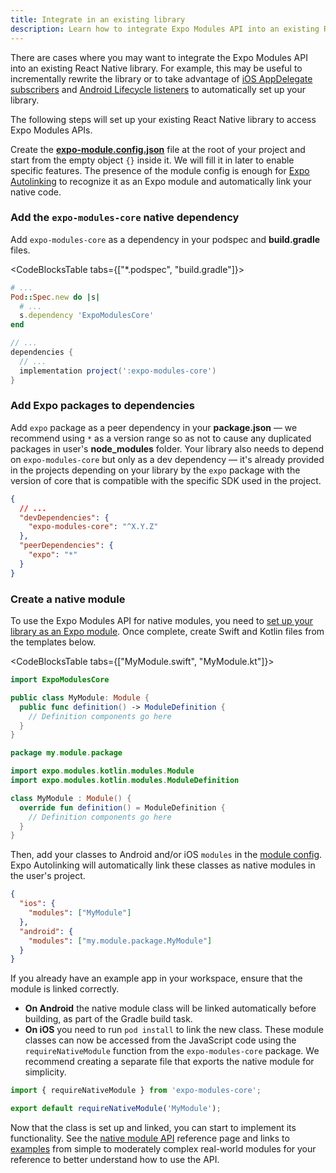 ```yaml
---
title: Integrate in an existing library
description: Learn how to integrate Expo Modules API into an existing React Native library.
---
```



There are cases where you may want to integrate the Expo Modules API into an existing React Native library. For example, this may be useful to incrementally rewrite the library or to take advantage of [iOS AppDelegate subscribers](/modules/appdelegate-subscribers/) and [Android Lifecycle listeners](/modules/android-lifecycle-listeners/) to automatically set up your library.

The following steps will set up your existing React Native library to access Expo Modules APIs.

Create the [**expo-module.config.json**](./module-config.mdx) file at the root of your project and start from the empty object `{}` inside it. We will fill it in later to enable specific features.
The presence of the module config is enough for [Expo Autolinking](./autolinking.mdx) to recognize it as an Expo module and automatically link your native code.

### Add the `expo-modules-core` native dependency

Add `expo-modules-core` as a dependency in your podspec and **build.gradle** files.<br/>

<CodeBlocksTable tabs={["*.podspec", "build.gradle"]}>

```ruby
# ...
Pod::Spec.new do |s|
  # ...
  s.dependency 'ExpoModulesCore'
end
```

```groovy
// ...
dependencies {
  // ...
  implementation project(':expo-modules-core')
}
```

</CodeBlocksTable>

### Add Expo packages to dependencies

Add `expo` package as a peer dependency in your **package.json** — we recommend using `*` as a version range so as not to cause any duplicated packages in user's **node_modules** folder. Your library also needs to depend on `expo-modules-core` but only as a dev dependency — it's already provided in the projects depending on your library by the `expo` package with the version of core that is compatible with the specific SDK used in the project.<br/>

```json package.json
{
  // ...
  "devDependencies": {
    "expo-modules-core": "^X.Y.Z"
  },
  "peerDependencies": {
    "expo": "*"
  }
}
```

### Create a native module

To use the Expo Modules API for native modules, you need to [set up your library as an Expo module](#set-up-a-library-as-an-expo-module). Once complete, create Swift and Kotlin files from the templates below.

<CodeBlocksTable tabs={["MyModule.swift", "MyModule.kt"]}>

```swift
import ExpoModulesCore

public class MyModule: Module {
  public func definition() -> ModuleDefinition {
    // Definition components go here
  }
}
```

```kotlin
package my.module.package

import expo.modules.kotlin.modules.Module
import expo.modules.kotlin.modules.ModuleDefinition

class MyModule : Module() {
  override fun definition() = ModuleDefinition {
    // Definition components go here
  }
}
```

</CodeBlocksTable>

Then, add your classes to Android and/or iOS `modules` in the [module config](./module-config.mdx). Expo Autolinking will automatically link these classes as native modules in the user's project.

```json expo-module.config.json
{
  "ios": {
    "modules": ["MyModule"]
  },
  "android": {
    "modules": ["my.module.package.MyModule"]
  }
}
```

If you already have an example app in your workspace, ensure that the module is linked correctly.

- **On Android** the native module class will be linked automatically before building, as part of the Gradle build task.
- **On iOS** you need to run `pod install` to link the new class.
  These module classes can now be accessed from the JavaScript code using the `requireNativeModule` function from the `expo-modules-core` package. We recommend creating a separate file that exports the native module for simplicity.

```ts MyModule.ts
import { requireNativeModule } from 'expo-modules-core';

export default requireNativeModule('MyModule');
```

Now that the class is set up and linked, you can start to implement its functionality. See the [native module API](./module-api.mdx) reference page and links to [examples](./module-api.mdx#examples) from simple to moderately complex real-world modules for your reference to better understand how to use the API.
